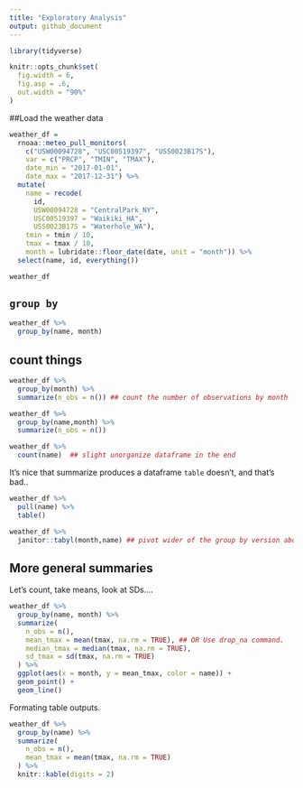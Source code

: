 ```yaml
---
title: "Exploratory Analysis"
output: github_document
---
```


```r
library(tidyverse)

knitr::opts_chunk$set(
  fig.width = 6,
  fig.asp = .6,
  out.width = "90%"
)

```

##Load the weather data 

```r
weather_df =  
  rnoaa::meteo_pull_monitors(
    c("USW00094728", "USC00519397", "USS0023B17S"),
    var = c("PRCP", "TMIN", "TMAX"), 
    date_min = "2017-01-01",
    date_max = "2017-12-31") %>%
  mutate(
    name = recode(
      id, 
      USW00094728 = "CentralPark_NY", 
      USC00519397 = "Waikiki_HA",
      USS0023B17S = "Waterhole_WA"),
    tmin = tmin / 10,
    tmax = tmax / 10,
    month = lubridate::floor_date(date, unit = "month")) %>% 
  select(name, id, everything())

weather_df
```

## `group by` 

```r
weather_df %>% 
  group_by(name, month)
```


## count things

```r
weather_df %>% 
  group_by(month) %>% 
  summarize(n_obs = n()) ## count the number of observations by month

weather_df %>% 
  group_by(name,month) %>% 
  summarize(n_obs = n())

weather_df %>% 
  count(name)  ## slight unorganize dataframe in the end
```


It's nice that summarize produces a dataframe 
`table` doesn't, and that's bad..

```r
weather_df %>% 
  pull(name) %>% 
  table()
```

```r
weather_df %>% 
  janitor::tabyl(month,name) ## pivot wider of the group by version above. 
```


## More general summaries

Let's count, take means, look at SDs....

```r
weather_df %>% 
  group_by(name, month) %>% 
  summarize(
    n_obs = n(),
    mean_tmax = mean(tmax, na.rm = TRUE), ## OR Use drop_na command.
    median_tmax = median(tmax, na.rm = TRUE),
    sd_tmax = sd(tmax, na.rm = TRUE)
  ) %>% 
  ggplot(aes(x = month, y = mean_tmax, color = name)) + 
  geom_point() +
  geom_line()
```


Formating table outputs.

```r
weather_df %>% 
  group_by(name) %>% 
  summarize(
    n_obs = n(),
    mean_tmax = mean(tmax, na.rm = TRUE)
  ) %>% 
  knitr::kable(digits = 2)

```




